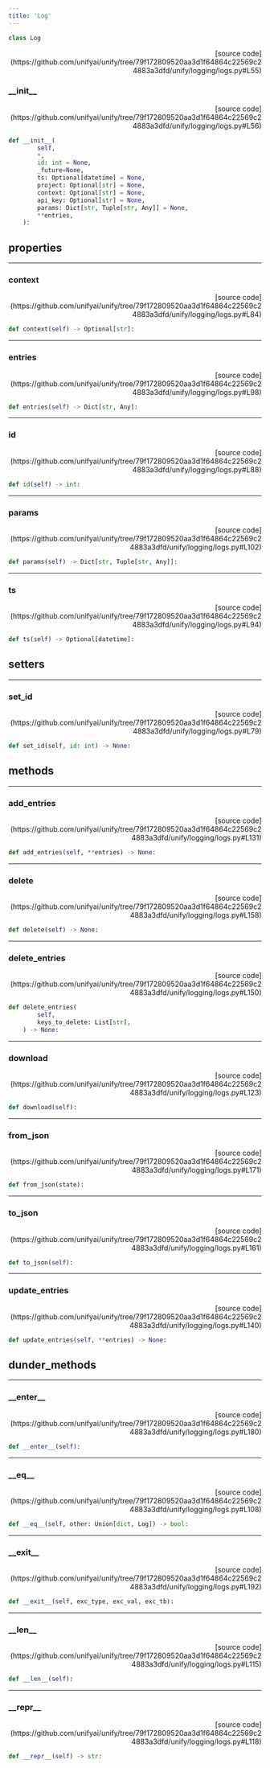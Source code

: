 ```yaml
---
title: 'Log'
---
```


```python
class Log
```

<p align="right">[source code](https://github.com/unifyai/unify/tree/79f172809520aa3d1f64864c22569c24883a3dfd/unify/logging/logs.py#L55)</p>



### \_\_init\_\_

<p align="right">[source code](https://github.com/unifyai/unify/tree/79f172809520aa3d1f64864c22569c24883a3dfd/unify/logging/logs.py#L56)</p>

```python
def __init__(
        self,
        *,
        id: int = None,
        _future=None,
        ts: Optional[datetime] = None,
        project: Optional[str] = None,
        context: Optional[str] = None,
        api_key: Optional[str] = None,
        params: Dict[str, Tuple[str, Any]] = None,
        **entries,
    ):
```



## properties

---

### context

<p align="right">[source code](https://github.com/unifyai/unify/tree/79f172809520aa3d1f64864c22569c24883a3dfd/unify/logging/logs.py#L84)</p>

```python
def context(self) -> Optional[str]:
```



---

### entries

<p align="right">[source code](https://github.com/unifyai/unify/tree/79f172809520aa3d1f64864c22569c24883a3dfd/unify/logging/logs.py#L98)</p>

```python
def entries(self) -> Dict[str, Any]:
```



---

### id

<p align="right">[source code](https://github.com/unifyai/unify/tree/79f172809520aa3d1f64864c22569c24883a3dfd/unify/logging/logs.py#L88)</p>

```python
def id(self) -> int:
```



---

### params

<p align="right">[source code](https://github.com/unifyai/unify/tree/79f172809520aa3d1f64864c22569c24883a3dfd/unify/logging/logs.py#L102)</p>

```python
def params(self) -> Dict[str, Tuple[str, Any]]:
```



---

### ts

<p align="right">[source code](https://github.com/unifyai/unify/tree/79f172809520aa3d1f64864c22569c24883a3dfd/unify/logging/logs.py#L94)</p>

```python
def ts(self) -> Optional[datetime]:
```



## setters

---

### set\_id

<p align="right">[source code](https://github.com/unifyai/unify/tree/79f172809520aa3d1f64864c22569c24883a3dfd/unify/logging/logs.py#L79)</p>

```python
def set_id(self, id: int) -> None:
```



## methods

---

### add\_entries

<p align="right">[source code](https://github.com/unifyai/unify/tree/79f172809520aa3d1f64864c22569c24883a3dfd/unify/logging/logs.py#L131)</p>

```python
def add_entries(self, **entries) -> None:
```



---

### delete

<p align="right">[source code](https://github.com/unifyai/unify/tree/79f172809520aa3d1f64864c22569c24883a3dfd/unify/logging/logs.py#L158)</p>

```python
def delete(self) -> None:
```



---

### delete\_entries

<p align="right">[source code](https://github.com/unifyai/unify/tree/79f172809520aa3d1f64864c22569c24883a3dfd/unify/logging/logs.py#L150)</p>

```python
def delete_entries(
        self,
        keys_to_delete: List[str],
    ) -> None:
```



---

### download

<p align="right">[source code](https://github.com/unifyai/unify/tree/79f172809520aa3d1f64864c22569c24883a3dfd/unify/logging/logs.py#L123)</p>

```python
def download(self):
```



---

### from\_json

<p align="right">[source code](https://github.com/unifyai/unify/tree/79f172809520aa3d1f64864c22569c24883a3dfd/unify/logging/logs.py#L171)</p>

```python
def from_json(state):
```



---

### to\_json

<p align="right">[source code](https://github.com/unifyai/unify/tree/79f172809520aa3d1f64864c22569c24883a3dfd/unify/logging/logs.py#L161)</p>

```python
def to_json(self):
```



---

### update\_entries

<p align="right">[source code](https://github.com/unifyai/unify/tree/79f172809520aa3d1f64864c22569c24883a3dfd/unify/logging/logs.py#L140)</p>

```python
def update_entries(self, **entries) -> None:
```



## dunder_methods

---

### \_\_enter\_\_

<p align="right">[source code](https://github.com/unifyai/unify/tree/79f172809520aa3d1f64864c22569c24883a3dfd/unify/logging/logs.py#L180)</p>

```python
def __enter__(self):
```



---

### \_\_eq\_\_

<p align="right">[source code](https://github.com/unifyai/unify/tree/79f172809520aa3d1f64864c22569c24883a3dfd/unify/logging/logs.py#L108)</p>

```python
def __eq__(self, other: Union[dict, Log]) -> bool:
```



---

### \_\_exit\_\_

<p align="right">[source code](https://github.com/unifyai/unify/tree/79f172809520aa3d1f64864c22569c24883a3dfd/unify/logging/logs.py#L192)</p>

```python
def __exit__(self, exc_type, exc_val, exc_tb):
```



---

### \_\_len\_\_

<p align="right">[source code](https://github.com/unifyai/unify/tree/79f172809520aa3d1f64864c22569c24883a3dfd/unify/logging/logs.py#L115)</p>

```python
def __len__(self):
```



---

### \_\_repr\_\_

<p align="right">[source code](https://github.com/unifyai/unify/tree/79f172809520aa3d1f64864c22569c24883a3dfd/unify/logging/logs.py#L118)</p>

```python
def __repr__(self) -> str:
```

